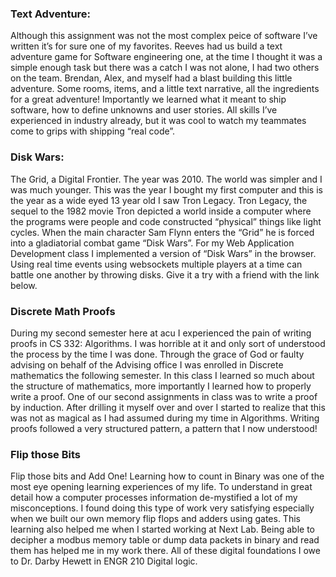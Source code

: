 
### Text Adventure: 
Although this assignment was not the most complex peice of software I’ve written it’s for sure one of my favorites. Reeves had us build a text adventure game for Software engineering one, at the time I thought it was a simple enough task but there was a catch I was not alone, I had two others on the team. Brendan, Alex, and myself had a blast building this little adventure. Some rooms, items, and a little text narrative, all the ingredients for a great adventure! Importantly we learned what it meant to ship software, how to define unknowns and user stories. All skills I’ve experienced in industry already, but it was cool to watch my teammates come to grips with shipping “real code”.   

### Disk Wars:
The Grid, a Digital Frontier. The year was 2010. The world was simpler and I was much younger. This was the year I bought my first computer and this is the year as a wide eyed 13 year old I saw Tron Legacy. Tron Legacy, the sequel to the 1982 movie Tron depicted a world inside a computer where the programs were people and code constructed “physical” things like light cycles. When the main character Sam Flynn enters the “Grid” he is forced into a gladiatorial combat game “Disk Wars”. For my Web Application Development class I implemented a version of “Disk Wars” in the browser. Using real time events using websockets multiple players at a time can battle one another by throwing disks. Give it a try with a friend with the link below. 

### Discrete Math Proofs
During my second semester here at acu I experienced the pain of writing proofs in CS 332: Algorithms. I was horrible at it and only sort of understood the process by the time I was done. Through the grace of God or faulty advising on behalf of the Advising office I was enrolled in Discrete mathematics the following semester. In this class I learned so much about the structure of mathematics, more importantly I learned how to properly write a proof. One of our second assignments in class was to write a proof by induction. After drilling it myself over and over I started to realize that this was not as magical as I had assumed during my time in Algorithms. Writing proofs followed a very structured pattern, a pattern that I now understood! 

### Flip those Bits
Flip those bits and Add One! Learning how to count in Binary was one of the most eye opening learning experiences of my life. To understand in great detail how a computer processes information de-mystified a lot of my misconceptions. I found doing this type of work very satisfying especially when we built our own memory flip flops and adders using gates. This learning also helped me when I started working at Next Lab. Being able to decipher a modbus memory table or dump data packets in binary and read them has helped me in my work there. All of these digital foundations I owe to Dr. Darby Hewett in ENGR 210 Digital logic. 
